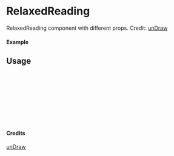 
<Meta of={RelaxedReading} title="unDraw/RelaxedReading" />

# RelaxedReading

RelaxedReading component with different props.
Credit: [unDraw](https://undraw.co/illustrations)

#### Example

<Canvas of={RelaxedReading.Primary} />

## Usage

```ts
import { RelaxedReading } from "yadl-ui";

const Example = () => {
  return (
      <RelaxedReading />
  );
};

export default Example;
```

#### Credits
[unDraw](https://undraw.co/illustrations)
